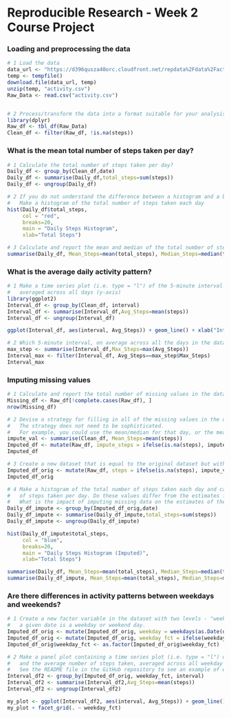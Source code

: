 Reproducible Research - Week 2 Course Project
============================================

### Loading and preprocessing the data
```{r, warning=FALSE, tidy=TRUE, message=FALSE}
# 1 Load the data
data_url <- "https://d396qusza40orc.cloudfront.net/repdata%2Fdata%2Factivity.zip"
temp <- tempfile()
download.file(data_url, temp)
unzip(temp, "activity.csv")
Raw_Data <- read.csv("activity.csv")


# 2 Process/transform the data into a format suitable for your analysis
library(dplyr)
Raw_df <- tbl_df(Raw_Data)
Clean_df <- filter(Raw_df, !is.na(steps))
```

### What is the mean total number of steps taken per day?
```{r, warning=FALSE, tidy=TRUE, message=FALSE}
# 1 Calculate the total number of steps taken per day?
Daily_df <- group_by(Clean_df,date)
Daily_df <- summarise(Daily_df,total_steps=sum(steps))
Daily_df <- ungroup(Daily_df)

# 2 If you do not understand the difference between a histogram and a barplot, research the difference between them. 
#   Make a histogram of the total number of steps taken each day
hist(Daily_df$total_steps, 
     col = "red", 
     breaks=20, 
     main = "Daily Steps Histogram", 
     xlab="Total Steps")

# 3 Calculate and report the mean and median of the total number of steps taken per day
summarise(Daily_df, Mean_Steps=mean(total_steps), Median_Steps=median(total_steps))
```

### What is the average daily activity pattern?
```{r, warning=FALSE, tidy=TRUE, message=FALSE}
# 1 Make a time series plot (i.e. type = "l") of the 5-minute interval (x-axis) and the average number of steps taken, 
#   averaged across all days (y-axis)
library(ggplot2)
Interval_df <- group_by(Clean_df, interval)
Interval_df <- summarise(Interval_df,Avg_Steps=mean(steps))
Interval_df <- ungroup(Interval_df)

ggplot(Interval_df, aes(interval, Avg_Steps)) + geom_line() + xlab("Interval") + ylab("Avg Steps")

# 2 Which 5-minute interval, on average across all the days in the dataset, contains the maximum number of steps?
max_step <- summarise(Interval_df,Max_Steps=max(Avg_Steps))
Interval_max <- filter(Interval_df, Avg_Steps==max_step$Max_Steps)
Interval_max
```

### Imputing missing values
```{r, warning=FALSE, tidy=TRUE, message=FALSE}
# 1 Calculate and report the total number of missing values in the dataset (i.e. the total number of rows with NAs)
Missing_df <- Raw_df[!complete.cases(Raw_df), ]
nrow(Missing_df)

# 2 Devise a strategy for filling in all of the missing values in the dataset. 
#   The strategy does not need to be sophisticated. 
#   For example, you could use the mean/median for that day, or the mean for that 5-minute interval, etc
impute_val <- summarise(Clean_df, Mean_Steps=mean(steps))
Imputed_df <- mutate(Raw_df, impute_steps = ifelse(is.na(steps), impute_val$Mean_Steps, steps))
Imputed_df

# 3 Create a new dataset that is equal to the original dataset but with the missing data filled in.
Imputed_df_orig <- mutate(Raw_df, steps = ifelse(is.na(steps), impute_val$Mean_Steps, steps))
Imputed_df_orig

# 4 Make a histogram of the total number of steps taken each day and calculate and report the mean and median total number 
#   of steps taken per day. Do these values differ from the estimates from the first part of the assignment? 
#   What is the impact of imputing missing data on the estimates of the total daily number of steps?
Daily_df_impute <- group_by(Imputed_df_orig,date)
Daily_df_impute <- summarise(Daily_df_impute,total_steps=sum(steps))
Daily_df_impute <- ungroup(Daily_df_impute)

hist(Daily_df_impute$total_steps, 
     col = "blue", 
     breaks=20, 
     main = "Daily Steps Histogram (Imputed)", 
     xlab="Total Steps")

summarise(Daily_df, Mean_Steps=mean(total_steps), Median_Steps=median(total_steps))
summarise(Daily_df_impute, Mean_Steps=mean(total_steps), Median_Steps=median(total_steps))
```

### Are there differences in activity patterns between weekdays and weekends?
```{r, warning=FALSE, tidy=TRUE, message=FALSE}
# 1 Create a new factor variable in the dataset with two levels - "weekday" and "weekend" indicating whether 
#   a given date is a weekday or weekend day.
Imputed_df_orig <- mutate(Imputed_df_orig, weekday = weekdays(as.Date(date, '%Y-%m-%d'),abbreviate=TRUE))
Imputed_df_orig <- mutate(Imputed_df_orig, weekday_fct = ifelse(weekday=="Sat" | weekday=="Sun", "weekend","weekday"))
Imputed_df_orig$weekday_fct <- as.factor(Imputed_df_orig$weekday_fct)

# 2 Make a panel plot containing a time series plot (i.e. type = "l") of the 5-minute interval (x-axis) 
#   and the average number of steps taken, averaged across all weekday days or weekend days (y-axis). 
#   See the README file in the GitHub repository to see an example of what this plot should look like using simulated data.
Interval_df2 <- group_by(Imputed_df_orig, weekday_fct, interval)
Interval_df2 <- summarise(Interval_df2,Avg_Steps=mean(steps))
Interval_df2 <- ungroup(Interval_df2)

my_plot <- ggplot(Interval_df2, aes(interval, Avg_Steps)) + geom_line() + xlab("Interval") + ylab("Avg Steps")
my_plot + facet_grid(. ~ weekday_fct)
```